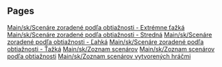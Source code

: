 
== Pages ==
[[Main/sk/Scenáre zoradené podľa obtiažnosti - Extrémne ťažká]]
[[Main/sk/Scenáre zoradené podľa obtiažnosti - Stredná]]
[[Main/sk/Scenáre zoradené podľa obtiažnosti - Ľahká]]
[[Main/sk/Scenáre zoradené podľa obtiažnosti - Ťažká]]
[[Main/sk/Zoznam scenárov]]
[[Main/sk/Zoznam scenárov podľa obtiažnosti]]
[[Main/sk/Zoznam scenárov vytvorených hráčmi]]
